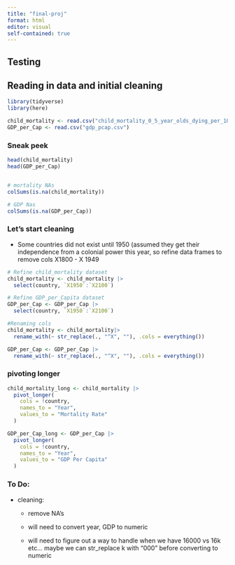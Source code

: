 ```yaml
---
title: "final-proj"
format: html
editor: visual
self-contained: true
---
```


## Testing

## Reading in data and initial cleaning

```r
library(tidyverse)
library(here)

child_mortality <- read.csv("child_mortality_0_5_year_olds_dying_per_1000_born.csv")
GDP_per_Cap <- read.csv("gdp_pcap.csv")

```

### Sneak peek

```r
head(child_mortality)
head(GDP_per_Cap)


# mortality NAs 
colSums(is.na(child_mortality))

# GDP Nas
colSums(is.na(GDP_per_Cap))
```

### Let's start cleaning

-   Some countries did not exist until 1950 (assumed they get their independence from a colonial power this year, so refine data frames to remove cols X1800 - X 1949

```r
# Refine child_mortality dataset
child_mortality <- child_mortality |>
  select(country, `X1950`:`X2100`)

# Refine GDP_per_Capita dataset
GDP_per_Cap <- GDP_per_Cap |>
  select(country, `X1950`:`X2100`)

#Renaming cols
child_mortality <- child_mortality|>
  rename_with(~ str_replace(., "^X", ""), .cols = everything())

GDP_per_Cap <- GDP_per_Cap |>
  rename_with(~ str_replace(., "^X", ""), .cols = everything())

```

### pivoting longer

```r
child_mortality_long <- child_mortality |>
  pivot_longer(
    cols = !country,
    names_to = "Year",
    values_to = "Mortality Rate"
  )

GDP_per_Cap_long <- GDP_per_Cap |>
  pivot_longer(
    cols = !country,
    names_to = "Year",
    values_to = "GDP Per Capita"
  )

```

### To Do:

-   cleaning:

    -   remove NA's

    -   will need to convert year, GDP to numeric

    -   will need to figure out a way to handle when we have 16000 vs 16k etc... maybe we can str_replace k with "000" before converting to numeric
